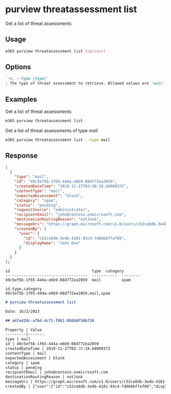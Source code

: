 
# purview threatassessment list

Get a list of threat assessments

## Usage

```sh
m365 purview threatassessment list [options]
```

## Options

```md definition-list
`-t, --type [type]`
: The type of threat assessment to retrieve. Allowed values are `mail`, `file`, `emailFile` and `url`.
```

<Global />

## Examples

Get a list of threat assessments

```sh
m365 purview threatassessment list
```

Get a list of threat assessments of type _mail_

```sh
m365 purview threatassessment list --type mail
```

## Response

<Tabs>
  <TabItem value="JSON">

  ```json
  [
    {
      "type": "mail",
      "id": "49c5ef5b-1f65-444a-e6b9-08d772ea2059",
      "createdDateTime": "2019-11-27T03:30:18.6890937Z",
      "contentType": "mail",
      "expectedAssessment": "block",
      "category": "spam",
      "status": "pending",
      "requestSource": "administrator",
      "recipientEmail": "john@contoso.onmicrosoft.com",
      "destinationRoutingReason": "notJunk",
      "messageUri": "https://graph.microsoft.com/v1.0/users/c52ce8db-3e4b-4181-93c4-7d6b6bffaf60/messages/AAMkADU3MWUxOTU0LWNlOTEt=",
      "createdBy": {
        "user": {
          "id": "c52ce8db-3e4b-4181-93c4-7d6b6bffaf60",
          "displayName": "John Doe"
        }
      }
    }
  ];
  ```

  </TabItem>
  <TabItem value="Text">

  ```text
  id                                    type  category
  ------------------------------------  -----------  --------
  49c5ef5b-1f65-444a-e6b9-08d772ea2059  mail         spam
  ```

  </TabItem>
  <TabItem value="CSV">

  ```csv
  id,type,category
  49c5ef5b-1f65-444a-e6b9-08d772ea2059,mail,spam
  ```

  </TabItem>
  <TabItem value="Markdown">

  ```md
  # purview threatassessment list

  Date: 16/2/2023

  ## a47e428c-a7bd-4cf2-f061-08db0f58b736

  Property | Value
  ---------|-------
  type | mail
  id | 49c5ef5b-1f65-444a-e6b9-08d772ea2059
  createdDateTime | 2019-11-27T03:30:18.6890937Z
  contentType | mail
  expectedAssessment | block
  category | spam
  status | pending
  recipientEmail | john@contoso.onmicrosoft.com
  destinationRoutingReason | notJunk
  messageUri | https://graph.microsoft.com/v1.0/users/c52ce8db-3e4b-4181-93c4-7d6b6bffaf60/messages/AAMkADU3MWUxOTU0LWNlOTEt=
  createdBy | {"user":{"id":"c52ce8db-3e4b-4181-93c4-7d6b6bffaf60","displayName":"John Doe"}}
  ```

  </TabItem>
</Tabs>

